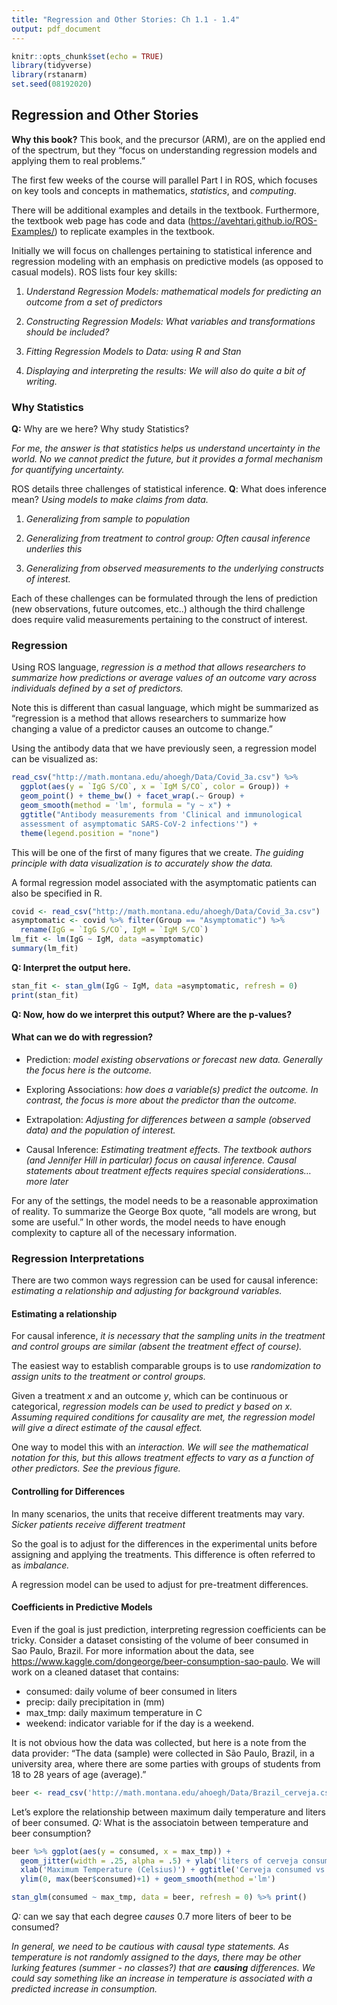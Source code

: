 ```yaml
---
title: "Regression and Other Stories: Ch 1.1 - 1.4"
output: pdf_document
---
```


```r
knitr::opts_chunk$set(echo = TRUE)
library(tidyverse) 
library(rstanarm)
set.seed(08192020)
```


## Regression and Other Stories

__Why this book?__ This book, and the precursor (ARM), are on the applied end of the spectrum, but they "focus on understanding regression models and applying them to real problems."

The first few weeks of the course will parallel Part I in ROS, which focuses on key tools and concepts in mathematics, _statistics_, and _computing_.

 There will be additional examples and details in the textbook. Furthermore, the textbook web page has code and data ([https://avehtari.github.io/ROS-Examples/](https://avehtari.github.io/ROS-Examples/)) to replicate examples in the textbook.

Initially we will focus on challenges pertaining to statistical inference and regression modeling with an emphasis on predictive models (as opposed to casual models). ROS lists four key skills:

1. *Understand Regression Models: mathematical models for predicting an outcome from a set of predictors*
\vfill

2. *Constructing Regression Models: What variables and transformations should be included?*

\vfill

3. *Fitting Regression Models to Data: using R and Stan*

\vfill

4. *Displaying and interpreting the results: We will also do quite a bit of writing.*

\vfill



### Why Statistics

__Q:__ Why are we here? Why study Statistics?

*For me, the answer is that statistics helps us understand uncertainty in the world. No we cannot predict the future, but it provides a formal mechanism for quantifying uncertainty.*

\vfill

ROS details three challenges of statistical inference. __Q__: What does inference mean? *Using models to make claims from data.*

1. *Generalizing from sample to population*

\vfill

2. *Generalizing from treatment to control group: Often causal inference underlies this*

\vfill

3. *Generalizing from observed measurements to the underlying constructs of interest.*

\vfill

Each of these challenges can be formulated through the lens of prediction (new observations, future outcomes, etc..) although the third challenge does require valid measurements pertaining to the construct of interest.

\vfill

\newpage


### Regression
Using ROS language, *regression is a method that allows researchers to summarize how predictions or average values of an outcome vary across individuals defined by a set of predictors.*
\vfill

Note this is different than casual language, which might be summarized as "regression is a method that allows researchers to summarize how changing a value of a predictor causes an outcome to change."

\vfill

Using the antibody data that we have previously seen, a regression model can be visualized as:

```r
read_csv("http://math.montana.edu/ahoegh/Data/Covid_3a.csv") %>% 
  ggplot(aes(y = `IgG S/CO`, x = `IgM S/CO`, color = Group)) + 
  geom_point() + theme_bw() + facet_wrap(.~ Group) +
  geom_smooth(method = 'lm', formula = "y ~ x") +
  ggtitle("Antibody measurements from 'Clinical and immunological 
  assessment of asymptomatic SARS-CoV-2 infections'") + 
  theme(legend.position = "none")
```

\vfill

This will be one of the first of many figures that we create. *The guiding principle with data visualization is to accurately show the data.* 

\newpage

A formal regression model associated with the asymptomatic patients can also be specified in R.

```r
covid <- read_csv("http://math.montana.edu/ahoegh/Data/Covid_3a.csv") 
asymptomatic <- covid %>% filter(Group == "Asymptomatic") %>%
  rename(IgG = `IgG S/CO`, IgM = `IgM S/CO`)
lm_fit <- lm(IgG ~ IgM, data =asymptomatic)
summary(lm_fit)
```
\vfill

__Q: Interpret the output here.__

\vfill

```r
stan_fit <- stan_glm(IgG ~ IgM, data =asymptomatic, refresh = 0)
print(stan_fit)
```

\vfill

__Q: Now, how do we interpret this output? Where are the p-values?__
\newpage

#### What can we do with regression?

- Prediction: *model existing observations or forecast new data. Generally the focus here is the outcome.*

\vfill

- Exploring Associations: *how does a variable(s) predict the outcome. In contrast, the focus is more about the predictor than the outcome.*

\vfill

- Extrapolation: *Adjusting for differences between a sample (observed data) and the population of interest.*

\vfill

- Causal Inference: *Estimating treatment effects. The textbook authors (and Jennifer Hill in particular) focus on causal inference. Causal statements about treatment effects requires special considerations... more later*

\vfill

For any of the settings, the model needs to be a reasonable approximation of reality. To summarize the George Box quote, "all models are wrong, but some are useful." In other words, the model needs to have enough complexity to capture all of the necessary information.

\vfill

### Regression Interpretations


There are two common ways regression can be used for causal inference: *estimating a relationship and adjusting for background variables.*

\vfill

#### Estimating a relationship

For causal inference, *it is necessary that the sampling units in the treatment and control groups are similar (absent the treatment effect of course).*

\vfill

The easiest way to establish comparable groups is to use *randomization to assign units to the treatment or control groups.*

\vfill

Given a treatment $x$ and an outcome $y$, which can be continuous or categorical, *regression models can be used to predict $y$ based on $x$. Assuming required conditions for causality are met, the regression model will give a direct estimate of the causal effect.*
\vfill
 
One way to model this with an *interaction. We will see the mathematical notation for this, but this allows treatment effects to vary as a function of other predictors. See the previous figure.*

\vfill

\newpage

#### Controlling for Differences

In many scenarios, the units that receive different treatments may vary. *Sicker patients receive different treatment* 

\vfill

So the goal is to adjust for the differences in the experimental units before assigning and applying the treatments. This difference is often referred to as *imbalance.*

\vfill

A regression model can be used to adjust for pre-treatment differences.

\vfill
#### Coefficients in Predictive Models

Even if the goal is just prediction, interpreting regression coefficients can be tricky. Consider a dataset consisting of the volume of beer consumed in Sao Paulo, Brazil. For more information about the data, see [https://www.kaggle.com/dongeorge/beer-consumption-sao-paulo](https://www.kaggle.com/dongeorge/beer-consumption-sao-paulo). We will work on a cleaned dataset that contains:

- consumed: daily volume of beer consumed in liters
- precip: daily precipitation in (mm)
- max_tmp: daily maximum temperature in C
- weekend: indicator variable for if the day is a weekend.

\vfill

It is not obvious how the data was collected, but here is a note from the data provider: "The data (sample) were collected in São Paulo, Brazil, in a university area, where there are some parties with groups of students from 18 to 28 years of age (average)."
\vfill

```r
beer <- read_csv('http://math.montana.edu/ahoegh/Data/Brazil_cerveja.csv')
```


Let's explore the relationship between maximum daily temperature and liters of beer consumed. 
\vfill
_Q:_ What is the associatoin between temperature and beer consumption?

\vfill
\newpage

```r
beer %>% ggplot(aes(y = consumed, x = max_tmp)) +
  geom_jitter(width = .25, alpha = .5) + ylab('liters of cerveja consumed') + 
  xlab('Maximum Temperature (Celsius)') + ggtitle('Cerveja consumed vs. Maximum Temperature') + 
  ylim(0, max(beer$consumed)+1) + geom_smooth(method ='lm')

``` 

```r
stan_glm(consumed ~ max_tmp, data = beer, refresh = 0) %>% print()
```

\newpage

_Q:_ can we say that each degree _causes_ 0.7 more liters of beer to be consumed?
\vfill

*In general, we need to be cautious with causal type statements. As temperature is not randomly assigned to the days, there may be other lurking features (summer - no classes?) that are __causing__ differences. We could say something like an increase in temperature is associated with a predicted increase in consumption.*
